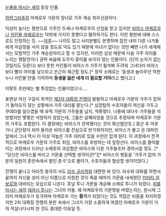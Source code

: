 [[눈물을 마시는 새]]의 등장 인물.

[[하텐그라쥬]]의 마케로우 가문의 장녀로 가주 계승 최우선권자다.

덕성이 높다는 평판으로 가주인 두세나 마케로우의 신임을 받고 있지만 [[비아스 마케로우]]나 [[카린돌 마케로우]]는 덕밖에 가지지 못했다고 폄하하기도 한다. 이런 평판에 대해 스스로도 인정하는 듯. ~~[[덕후]]~~
나이도 많고 사리분별도 분명하며 집안 내의 다른 나가들에게 악감정을 사지 않을 정도로 덕도 있기 때문에 자녀가 없다는 것만 빼면 나가 세계에서는 모범적인 가주 계승권자라고 할 수 있지만, 이러한 심성 때문에 다음 가주 자리를 노리는 쟁탈전이나 권력 싸움에 도무지 흥미를 보이지 않는 인물이다. (단지 눈치가 없는 것일지도 모른다) 보다 못한 카린돌이 비아스가 가주가 될까봐 두려워 그녀더러 비아스보다 빨리 아이를 낳으라고 은근히 채근할 정도.[* 정작 소메로는 '동생과 놀아주던 착한 누나 카린돌'만을 기억하며 '''동생을 잃은 네게 더 필요할 거야'''라고 했다고.]

이렇듯 초반에는 별 특징없는 인물이었으나….

표면상 여신 구출이 목적인 [[제2차 대확장 전쟁]]이 발발하고 마케로우 가문의 가주가 잡혀가 돌아오지 않는 상황에서 가주 대리를 맡는다.[* 심장탑의 수호자들이 여신을 가두고 쿠데타를 일으켰을 때 유력 가문의 가주들을 납치, 억류했다. 나중에 대다수 가주들을 석방했지만 몇몇은 석방하지 않았는데, 그들은 살해되었을 것으로 추정되며 마케로우 가문의 가주도 포함된다. 이 결정에는 비아스가 관여했다는 것이 확신범인듯.] 종군 후 마호가니 군단장이 되어 돌아온 비아스를 진심으로 반가워하지만, 비아스가 몰고 온 대파란 앞에서 그녀 역시 더 이상 덕높은 가주 대리로 있을 수만은 없게 된다. 이 과정에서 전격적으로 마케로우 가문의 가주로 취임, 비아스를 추방하는 데 앞장선다. 비아스를 몰아붙이는 과정에서 드러난 소메로의 과감함은 비아스와 다른 가주들조차 경악시킬 정도. [* "당신은 비아스를 버리고 가문을 선택할 생각이군!"][* 비아스의 행동을 '가주가 없어 가문의 일원이 혼란속에서 벌인 촌극'으로 몰아가, 수호자들과 협상할 생각이었다.]

전쟁이 끝나고 아라짓 왕국의 사도 [[라수 규리하]]와 대면한 바 있다. 라수와 대화를 하면서 끝까지 자신을 성이 아닌 이름으로 지칭한 것이 죽을 때까지 가문을 내세웠던 [[키타타 자보로]]와 대비되는 모습으로 나온다. 훗날 투나 가문을 계승해 소메로 투나가 되었다. [[피를 마시는 새]]의 [[데라시 투나]]는 그녀의 아들. 왜 마케로우의 가문명을 버렸는지는, 원시제 그리미 마케로우가 등극하며 마케로우 가는 '''황가'''가 되었다는 것도 적잖은 비중을 차지하겠지만 2차 대확장 전쟁의 분란 속에서 그녀가 가장 소중하게 여겼던 마케로우 가문이 거의 작살나다시피 한 것도 중대한 이유일 듯.
